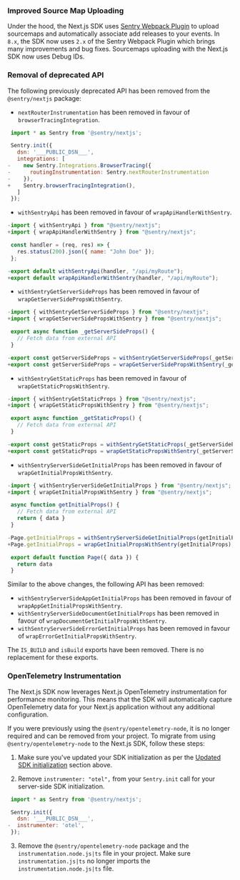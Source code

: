 ### Improved Source Map Uploading

Under the hood, the Next.js SDK uses [Sentry Webpack Plugin](https://www.npmjs.com/package/@sentry/webpack-plugin) to upload sourcemaps and automatically associate add releases to your events. In `8.x`, the SDK now uses `2.x` of the Sentry Webpack Plugin which brings many improvements and bug fixes. Sourcemaps uploading with the Next.js SDK now uses <Link to="/platforms/javascript/sourcemaps/troubleshooting_js/artifact-bundles/">Debug IDs</Link>.

### Removal of deprecated API

The following previously deprecated API has been removed from the `@sentry/nextjs` package:

- `nextRouterInstrumentation` has been removed in favour of `browserTracingIntegration`.

```JavaScript {filename:sentry.client.config.js} diff
 import * as Sentry from '@sentry/nextjs';

 Sentry.init({
   dsn: '___PUBLIC_DSN___',
   integrations: [
-    new Sentry.Integrations.BrowserTracing({
-      routingInstrumentation: Sentry.nextRouterInstrumentation
-    }),
+    Sentry.browserTracingIntegration(),
   ]
 });

```

- `withSentryApi` has been removed in favour of `wrapApiHandlerWithSentry`.

```JavaScript {filename:pages/api/*} diff
-import { withSentryApi } from "@sentry/nextjs";
+import { wrapApiHandlerWithSentry } from "@sentry/nextjs";

 const handler = (req, res) => {
   res.status(200).json({ name: "John Doe" });
 };

-export default withSentryApi(handler, "/api/myRoute");
+export default wrapApiHandlerWithSentry(handler, "/api/myRoute");
```

- `withSentryGetServerSideProps` has been removed in favour of `wrapGetServerSidePropsWithSentry`.

```JavaScript {filename:pages/index.js} diff
-import { withSentryGetServerSideProps } from "@sentry/nextjs";
+import { wrapGetServerSidePropsWithSentry } from "@sentry/nextjs";

 export async function _getServerSideProps() {
   // Fetch data from external API
 }

-export const getServerSideProps = withSentryGetServerSideProps(_getServerSideProps);
+export const getServerSideProps = wrapGetServerSidePropsWithSentry(_getServerSideProps);
```

- `withSentryGetStaticProps` has been removed in favour of `wrapGetStaticPropsWithSentry`.

```JavaScript {filename:pages/index.js} diff
-import { withSentryGetStaticProps } from "@sentry/nextjs";
+import { wrapGetStaticPropsWithSentry } from "@sentry/nextjs";

 export async function _getStaticProps() {
   // Fetch data from external API
 }

-export const getStaticProps = withSentryGetStaticProps(_getServerSideProps);
+export const getStaticProps = wrapGetStaticPropsWithSentry(_getServerSideProps);
```

- `withSentryServerSideGetInitialProps` has been removed in favour of `wrapGetInitialPropsWithSentry`.

```JavaScript {filename:pages/index.js} diff
-import { withSentryServerSideGetInitialProps } from "@sentry/nextjs";
+import { wrapGetInitialPropsWithSentry } from "@sentry/nextjs";

 async function getInitialProps() {
   // Fetch data from external API
   return { data }
 }

-Page.getInitialProps = withSentryServerSideGetInitialProps(getInitialProps);
+Page.getInitialProps = wrapGetInitialPropsWithSentry(getInitialProps);

 export default function Page({ data }) {
   return data
 }
```

Similar to the above changes, the following API has been removed:

- `withSentryServerSideAppGetInitialProps` has been removed in favour of `wrapAppGetInitialPropsWithSentry`.
- `withSentryServerSideDocumentGetInitialProps` has been removed in favour of `wrapDocumentGetInitialPropsWithSentry`.
- `withSentryServerSideErrorGetInitialProps` has been removed in favour of `wrapErrorGetInitialPropsWithSentry`.

The `IS_BUILD` and `isBuild` exports have been removed. There is no replacement for these exports.

### OpenTelemetry Instrumentation

The Next.js SDK now leverages Next.js OpenTelemetry instrumentation for performance monitoring. This means that the SDK will automatically capture OpenTelemetry data for your Next.js application without any additional configuration.

If you were previously using the `@sentry/opentelemetry-node`, it is no longer required and can be removed from your project. To migrate from using `@sentry/opentelemetry-node` to the Next.js SDK, follow these steps:

1. Make sure you've updated your SDK initialization as per the [Updated SDK initialization](#updated-sdk-initialization) section above.

2. Remove `instrumenter: "otel",` from your `Sentry.init` call for your server-side SDK initialization.

```JavaScript {filename:sentry.server.config.js} diff
 import * as Sentry from '@sentry/nextjs';

 Sentry.init({
   dsn: '___PUBLIC_DSN___',
-  instrumenter: 'otel',
 });
```

3. Remove the `@sentry/opentelemetry-node` package and the `instrumentation.node.js|ts` file in your project. Make sure `instrumentation.js|ts` no longer imports the `instrumentation.node.js|ts` file.

<Include name="migration/javascript-v8/node-other-changes" />

<Include name="migration/javascript-v8/server-other-changes" />

<Include name="migration/javascript-v8/browser-other-changes" />

<Include name="migration/javascript-v8/general-other-changes" />
